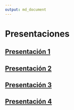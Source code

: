```yaml
---
output: md_document
---
```


# Presentaciones

## [Presentación 1](https://htmlpreview.github.io/?https://github.com/agusnieto77/ryrstudio/blob/main/presentaciones/presentacion_01.html#/)

## [Presentación 2](https://htmlpreview.github.io/?https://github.com/agusnieto77/ryrstudio/blob/main/presentaciones/presentacion_02.html#/)

## [Presentación 3](https://htmlpreview.github.io/?https://github.com/agusnieto77/ryrstudio/blob/main/presentaciones/presentacion_03.html#/)

## [Presentación 4](https://htmlpreview.github.io/?https://github.com/agusnieto77/ryrstudio/blob/main/presentaciones/presentacion_04.html#/)
